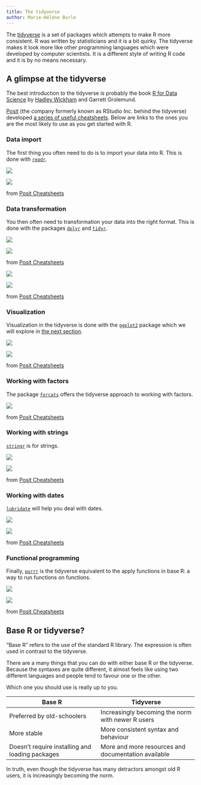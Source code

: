```yaml
---
title: The tidyverse
author: Marie-Hélène Burle
---
```


:::{.def}

The [tidyverse](https://www.tidyverse.org/) is a set of packages which attempts to make R more consistent. R was written by statisticians and it is a bit quirky. The tidyverse makes it look more like other programming languages which were developed by computer scientists. It is a different style of writing R code and it is by no means necessary.

:::

## A glimpse at the tidyverse

The best introduction to the tidyverse is probably the book [R for Data Science](https://r4ds.had.co.nz/index.html) by [Hadley Wickham](https://hadley.nz/) and Garrett Grolemund.

[Posit](https://posit.co/) (the company formerly known as RStudio Inc. behind the tidyverse) developed [a series of useful cheatsheets](https://posit.co/resources/cheatsheets/). Below are links to the ones you are the most likely to use as you get started with R.

### Data import

The first thing you often need to do is to import your data into R. This is done with [`readr`](https://cran.r-project.org/web/packages/readr/index.html).

[![](img/data_import_cs_1.jpg)](https://posit.co/wp-content/uploads/2022/10/data-import.pdf)

![](img/data_import_cs_2.jpg)

:::{.caption}

from [Posit Cheatsheets](https://posit.co/resources/cheatsheets/)

:::

### Data transformation

You then often need to transformation your data into the right format. This is done with the packages [`dplyr`](https://cran.r-project.org/web/packages/dplyr/index.html) and [`tidyr`](https://cran.r-project.org/web/packages/tidyr/index.html).

[![](img/data-transformation_1.jpg)](https://posit.co/wp-content/uploads/2022/10/data-transformation-1.pdf)

![](img/data-transformation_2.jpg)

:::{.caption}

from [Posit Cheatsheets](https://posit.co/resources/cheatsheets/)

:::

[![](img/tidyr_1.jpg)](https://posit.co/wp-content/uploads/2022/10/tidyr.pdf)

![](img/tidyr_2.jpg)

:::{.caption}

from [Posit Cheatsheets](https://posit.co/resources/cheatsheets/)

:::

### Visualization

Visualization in the tidyverse is done with the [`ggplot2`](https://cran.r-project.org/web/packages/ggplot2/index.html) package which we will explore in [the next section](https://mint.westdri.ca/r/plotting.html).

[![](img/data-visualization_1.jpg)](https://posit.co/wp-content/uploads/2022/10/data-visualization-1.pdf)

![](img/data-visualization_2.jpg)

:::{.caption}

from [Posit Cheatsheets](https://posit.co/resources/cheatsheets/)

:::

### Working with factors

The package [`forcats`](https://cran.r-project.org/web/packages/forcats/index.html) offers the tidyverse approach to working with factors.

[![](img/factors.jpg)](https://posit.co/wp-content/uploads/2022/10/factors-1.pdf)

:::{.caption}

from [Posit Cheatsheets](https://posit.co/resources/cheatsheets/)

:::

### Working with strings

[`stringr`](https://cran.r-project.org/web/packages/stringr/index.html) is for strings.

[![](img/stringr_1.jpg)](https://posit.co/wp-content/uploads/2022/10/strings-1.pdf)

![](img/stringr_2.jpg)

:::{.caption}

from [Posit Cheatsheets](https://posit.co/resources/cheatsheets/)

:::

### Working with dates

[`lubridate`](https://cran.r-project.org/web/packages/lubridate/index.html) will help you deal with dates.

[![](img/lubridate_1.jpg)](https://posit.co/wp-content/uploads/2022/10/lubridate-1.pdf)

![](img/lubridate_2.jpg)

:::{.caption}

from [Posit Cheatsheets](https://posit.co/resources/cheatsheets/)

:::

### Functional programming

Finally, [`purrr`](https://cran.r-project.org/web/packages/purrr/index.html) is the tidyverse equivalent to the apply functions in base R: a way to run functions on functions.

[![](img/purrr_1.jpg)](https://posit.co/wp-content/uploads/2022/10/purrr.pdf)

![](img/purrr_2.jpg)

:::{.caption}

from [Posit Cheatsheets](https://posit.co/resources/cheatsheets/)

:::

## Base R or tidyverse?

"Base R" refers to the use of the standard R library. The expression is often used in contrast to the tidyverse.

There are a many things that you can do with either base R or the tidyverse. Because the syntaxes are quite different, it almost feels like using two different languages and people tend to favour one or the other.

Which one you should use is really up to you.

| Base R   | Tidyverse  |
|---------------|----------------|
| Preferred by old-schoolers | Increasingly becoming the norm with newer R users           |
| More stable | More consistent syntax and behaviour |
| Doesn't require installing and loading packages | More and more resources and documentation available |

In truth, even though the tidyverse has many detractors amongst old R users, it is increasingly becoming the norm.
